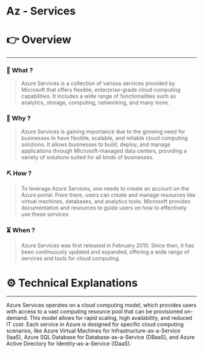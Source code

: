 # Az - Services


# 👉 Overview

---

### 👀 What ?

> Azure Services is a collection of various services provided by Microsoft that offers flexible, enterprise-grade cloud computing capabilities. It includes a wide range of functionalities such as analytics, storage, computing, networking, and many more.
> 

### 🧐 Why ?

> Azure Services is gaining importance due to the growing need for businesses to have flexible, scalable, and reliable cloud computing solutions. It allows businesses to build, deploy, and manage applications through Microsoft-managed data centers, providing a variety of solutions suited for all kinds of businesses.
> 

### ⛏️ How ?

> To leverage Azure Services, one needs to create an account on the Azure portal. From there, users can create and manage resources like virtual machines, databases, and analytics tools. Microsoft provides documentation and resources to guide users on how to effectively use these services.
> 

### ⏳ When ?

> Azure Services was first released in February 2010. Since then, it has been continuously updated and expanded, offering a wide range of services and tools for cloud computing.
> 

# ⚙️ Technical Explanations

---

Azure Services operates on a cloud computing model, which provides users with access to a vast computing resource pool that can be provisioned on-demand. This model allows for rapid scaling, high availability, and reduced IT cost. Each service in Azure is designed for specific cloud computing scenarios, like Azure Virtual Machines for Infrastructure-as-a-Service (IaaS), Azure SQL Database for Database-as-a-Service (DBaaS), and Azure Active Directory for Identity-as-a-Service (IDaaS).

